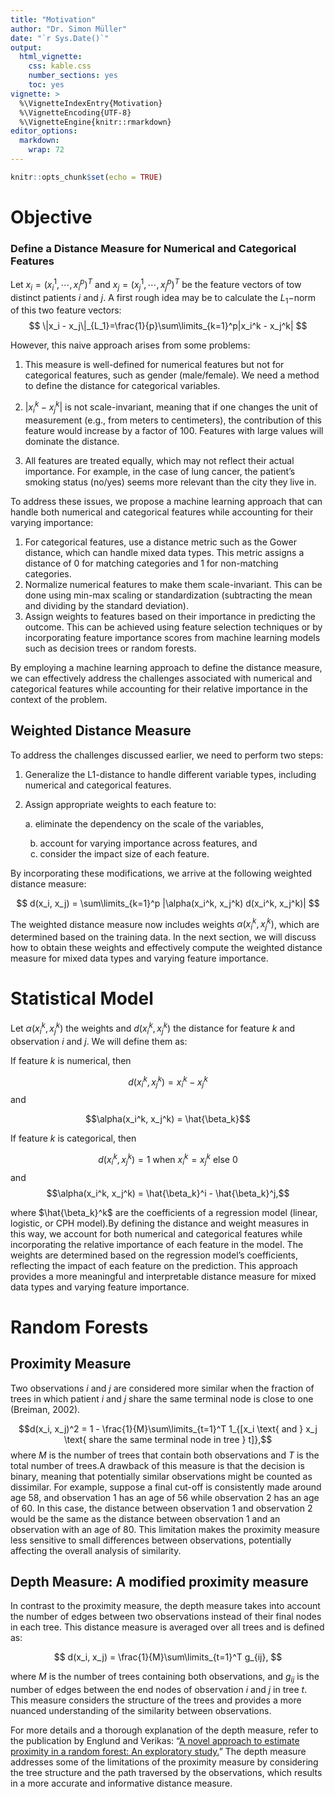 ```yaml
---
title: "Motivation"
author: "Dr. Simon Müller"
date: "`r Sys.Date()`"
output:
  html_vignette:
    css: kable.css
    number_sections: yes
    toc: yes
vignette: >
  %\VignetteIndexEntry{Motivation}
  %\VignetteEncoding{UTF-8}
  %\VignetteEngine{knitr::rmarkdown}
editor_options: 
  markdown: 
    wrap: 72
---
```


```r
knitr::opts_chunk$set(echo = TRUE)
```

# Objective {#objective}

### Define a Distance Measure for Numerical and Categorical Features {#define-a-distance-measure-for-numerical-and-categorical-features}

Let $x_i = \left(x_i^1,\cdots,x_i^p\right)^T$ and
$x_j = \left(x_j^1,\cdots,x_j^p\right)^T$ be the feature vectors of tow
distinct patients $i$ and $j$. A first rough idea may be to calculate
the $L_1-$norm of this two feature vectors: $$
\|x_i - x_j\|_{L_1}=\frac{1}{p}\sum\limits_{k=1}^p|x_i^k - x_j^k|
$$

However, this naive approach arises from some problems:

1.  This measure is well-defined for numerical features but not for
    categorical features, such as gender (male/female). We need a method
    to define the distance for categorical variables.

2.  $|x_i^k - x_j^k|$ is not scale-invariant, meaning that if one
    changes the unit of measurement (e.g., from meters to centimeters),
    the contribution of this feature would increase by a factor of 100.
    Features with large values will dominate the distance.

3.  All features are treated equally, which may not reflect their actual
    importance. For example, in the case of lung cancer, the patient's
    smoking status (no/yes) seems more relevant than the city they live
    in.

To address these issues, we propose a machine learning approach that can
handle both numerical and categorical features while accounting for
their varying importance:

1.  For categorical features, use a distance metric such as the Gower
    distance, which can handle mixed data types. This metric assigns a
    distance of 0 for matching categories and 1 for non-matching
    categories.
2.  Normalize numerical features to make them scale-invariant. This can
    be done using min-max scaling or standardization (subtracting the
    mean and dividing by the standard deviation).
3.  Assign weights to features based on their importance in predicting
    the outcome. This can be achieved using feature selection techniques
    or by incorporating feature importance scores from machine learning
    models such as decision trees or random forests.

By employing a machine learning approach to define the distance measure,
we can effectively address the challenges associated with numerical and
categorical features while accounting for their relative importance in
the context of the problem.

## Weighted Distance Measure {#weighted-distance-measure}

To address the challenges discussed earlier, we need to perform two
steps:

1.  Generalize the L1-distance to handle different variable types,
    including numerical and categorical features.

2.  Assign appropriate weights to each feature to:

    a\. eliminate the dependency on the scale of the variables,

    b.  account for varying importance across features, and
    c.  consider the impact size of each feature.

By incorporating these modifications, we arrive at the following
weighted distance measure:

$$
d(x_i, x_j) = \sum\limits_{k=1}^p |\alpha(x_i^k, x_j^k) d(x_i^k, x_j^k)|
$$

The weighted distance measure now includes weights
$\alpha(x_i^k, x_j^k)$, which are determined based on the training data.
In the next section, we will discuss how to obtain these weights and
effectively compute the weighted distance measure for mixed data types
and varying feature importance.

# Statistical Model {#statistical-model}

Let $\alpha(x_i^k, x_j^k)$ the weights and $d(x_i^k, x_j^k)$ the
distance for feature $k$ and observation $i$ and $j$. We will define
them as:

If feature $k$ is numerical, then

$$d(x_i^k, x_j^k) = x_i^k - x_j^k$$ and

$$\alpha(x_i^k, x_j^k) = \hat{\beta_k}$$

If feature $k$ is categorical, then

$$d(x_i^k, x_j^k) = 1 \text{ when } x_i^k = x_j^k \text{ else } 0$$ and
$$\alpha(x_i^k, x_j^k) = \hat{\beta_k}^i - \hat{\beta_k}^j,$$

where $\hat{\beta_k}^k$ are the coefficients of a regression model
(linear, logistic, or CPH model).By defining the distance and weight
measures in this way, we account for both numerical and categorical
features while incorporating the relative importance of each feature in
the model. The weights are determined based on the regression model's
coefficients, reflecting the impact of each feature on the prediction.
This approach provides a more meaningful and interpretable distance
measure for mixed data types and varying feature importance.

# Random Forests {#random-forests}

## Proximity Measure {#proximity-measure}

Two observations $i$ and $j$ are considered more similar when the
fraction of trees in which patient $i$ and $j$ share the same terminal
node is close to one (Breiman, 2002).

$$d(x_i, x_j)^2 = 1 - \frac{1}{M}\sum\limits_{t=1}^T 1_{[x_i \text{ and } x_j \text{ share the same terminal node in tree } t]},$$
where $M$ is the number of trees that contain both observations and $T$
is the total number of trees.A drawback of this measure is that the
decision is binary, meaning that potentially similar observations might
be counted as dissimilar. For example, suppose a final cut-off is
consistently made around age 58, and observation 1 has an age of 56
while observation 2 has an age of 60. In this case, the distance between
observation 1 and observation 2 would be the same as the distance
between observation 1 and an observation with an age of 80. This
limitation makes the proximity measure less sensitive to small
differences between observations, potentially affecting the overall
analysis of similarity.

## Depth Measure: A modified proximity measure {#depth-measure-a-modified-proximity-measure}

In contrast to the proximity measure, the depth measure takes into
account the number of edges between two observations instead of their
final nodes in each tree. This distance measure is averaged over all
trees and is defined as:

$$
d(x_i, x_j) = \frac{1}{M}\sum\limits_{t=1}^T g_{ij},
$$

where $M$ is the number of trees containing both observations, and
$g_{ij}$ is the number of edges between the end nodes of observation $i$
and $j$ in tree $t$. This measure considers the structure of the trees
and provides a more nuanced understanding of the similarity between
observations.

For more details and a thorough explanation of the depth measure, refer
to the publication by Englund and Verikas: "[A novel approach to
estimate proximity in a random forest: An exploratory
study.](https://www.researchgate.net/publication/257404436_A_novel_approach_to_estimate_proximity_in_a_random_forest_An_exploratory_study)"
The depth measure addresses some of the limitations of the proximity
measure by considering the tree structure and the path traversed by the
observations, which results in a more accurate and informative distance
measure.
